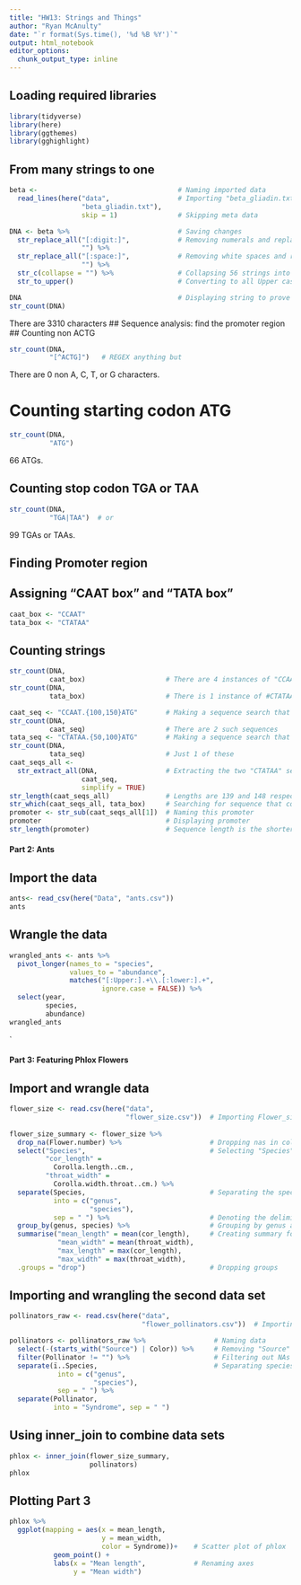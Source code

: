 ```yaml
---
title: "HW13: Strings and Things"
author: "Ryan McAnulty"
date: "`r format(Sys.time(), '%d %B %Y')`"
output: html_notebook
editor_options: 
  chunk_output_type: inline
---
```


## Loading required libraries
```r
library(tidyverse)
library(here)
library(ggthemes)
library(gghighlight)
```
## From many strings to one
```r
beta <-                                   # Naming imported data
  read_lines(here("data",                 # Importing "beta_gliadin.txt"   
                  "beta_gliadin.txt"),
                  skip = 1)               # Skipping meta data

DNA <- beta %>%                           # Saving changes
  str_replace_all("[:digit:]",            # Removing numerals and replacing with nothing
                  "") %>%         
  str_replace_all("[:space:]",            # Removing white spaces and replacing with nothing
                  "") %>%          
  str_c(collapse = "") %>%                # Collapsing 56 strings into one
  str_to_upper()                          # Converting to all Upper case characters

DNA                                       # Displaying string to prove changes worked
str_count(DNA)
```
There are 3310 characters
## Sequence analysis: find the promoter region
## Counting non ACTG
```r
str_count(DNA,
          "[^ACTG]")   # REGEX anything but
```
There are 0 non A, C, T, or G characters.

# Counting starting codon ATG
```r
str_count(DNA,
          "ATG")
```
66 ATGs.

## Counting stop codon TGA or TAA
```r
str_count(DNA, 
          "TGA|TAA")  # or
```
99 TGAs or TAAs.

## Finding Promoter region
## Assigning "CAAT box" and "TATA box"
```r
caat_box <- "CCAAT"
tata_box <- "CTATAA"
```
## Counting strings
```r
str_count(DNA,  
          caat_box)                    # There are 4 instances of "CCAAT" in the string
str_count(DNA, 
          tata_box)                    # There is 1 instance of #CTATAA" in the string 

caat_seq <- "CCAAT.{100,150}ATG"       # Making a sequence search that searches for a sequence that starts with "CCAAT" and ends with the stop codon "ATG" with 100 to 150 nucleotides in between
str_count(DNA, 
          caat_seq)                    # There are 2 such sequences
tata_seq <- "CTATAA.{50,100}ATG"       # Making a sequence search that searches for a sequence that starts with "CTATAA" and ends with the stop codon "ATG" with 50 to 100 nucleotides
str_count(DNA, 
          tata_seq)                    # Just 1 of these
caat_seqs_all <- 
  str_extract_all(DNA,                 # Extracting the two "CTATAA" sequences
                  caat_seq, 
                  simplify = TRUE)
str_length(caat_seqs_all)              # Lengths are 139 and 148 respectivley for these two
str_which(caat_seqs_all, tata_box)     # Searching for sequence that contains the "TATA box"
promoter <- str_sub(caat_seqs_all[1])  # Naming this promoter
promoter                               # Displaying promoter
str_length(promoter)                   # Sequence length is the shorter 139 length seq
```
#### Part 2: Ants
## Import the data
```r
ants<- read_csv(here("Data", "ants.csv"))
ants
```

## Wrangle the data
```r
wrangled_ants <- ants %>% 
  pivot_longer(names_to = "species", 
               values_to = "abundance", 
               matches("[:Upper:].+\\.[:lower:].+", 
                       ignore.case = FALSE)) %>% 
  select(year, 
         species, 
         abundance)
wrangled_ants
```
`

#### Part 3: Featuring Phlox Flowers
## Import and wrangle data
```r
flower_size <- read.csv(here("data",
                             "flower_size.csv"))  # Importing Flower_size data   
  
flower_size_summary <- flower_size %>%
  drop_na(Flower.number) %>%                      # Dropping nas in column Flower.number
  select("Species",                               # Selecting "Species", "cor_length", "throat_width", renaming the latter two
         "cor_length" = 
           Corolla.length..cm.,
         "throat_width" = 
           Corolla.width.throat..cm.) %>% 
  separate(Species,                               # Separating the species column into genus and species  
           into = c("genus", 
                    "species"), 
           sep = " ") %>%                         # Denoting the deliminator is a space
  group_by(genus, species) %>%                    # Grouping by genus and species
  summarise("mean_length" = mean(cor_length),     # Creating summary for mean length, mean width, max length and max width
            "mean_width" = mean(throat_width),
            "max_length" = max(cor_length),
            "max_width" = max(throat_width),      
  .groups = "drop")                               # Dropping groups 
```

## Importing and wrangling the second data set
```r
pollinators_raw <- read.csv(here("data", 
                                 "flower_pollinators.csv"))  # Importing data

pollinators <- pollinators_raw %>%                 # Naming data
  select(-(starts_with("Source") | Color)) %>%     # Removing "Source" and Color columns
  filter(Pollinator != "") %>%                     # Filtering out NAs
  separate(ï..Species,                             # Separating species into genus and species
            into = c("genus",
                     "species"),
            sep = " ") %>%  
  separate(Pollinator, 
           into = "Syndrome", sep = " ")
```
## Using inner_join to combine data sets
```r
phlox <- inner_join(flower_size_summary,
                    pollinators)
phlox
```

## Plotting Part 3
```r
phlox %>% 
  ggplot(mapping = aes(x = mean_length, 
                       y = mean_width, 
                       color = Syndrome))+    # Scatter plot of phlox
           geom_point() +
           labs(x = "Mean length",            # Renaming axes 
                y = "Mean width")
```



